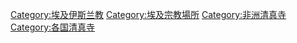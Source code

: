 {{Commonscat|Mosques in Egypt}}

[[Category:埃及伊斯兰教|Category:埃及伊斯兰教]]
[[Category:埃及宗教場所|Category:埃及宗教場所]]
[[Category:非洲清真寺|Category:非洲清真寺]]
[[Category:各国清真寺|Category:各国清真寺]]